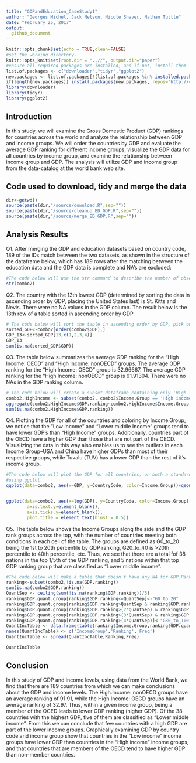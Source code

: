 ```yaml
---
title: "GDPandEducation_CaseStudy1"
author: "Georges Michel, Jack Nelson, Nicole Shaver, Nathan Tuttle"
date: "February 25, 2017"
output: 
  github_document
---
```


```r
knitr::opts_chunk$set(echo = TRUE,clean=FALSE)
#set the working directory-
knitr::opts_knit$set(root.dir = "..//", output.dir="paper")
#ensure all required packages are installed, and if not, install them
list.of.packages <- c("downloader","tidyr","ggplot2")
new.packages <- list.of.packages[!(list.of.packages %in% installed.packages()[,"Package"])]
if(length(new.packages)) install.packages(new.packages, repos="http://cran.rstudio.com/")
library(downloader)
library(tidyr)
library(ggplot2)
```

## Introduction

In this study, we will examine the Gross Domestic Product (GDP) rankings for countries across the world and analyze the relationship between GDP and income groups. We will order the countries by GDP and evaluate the average GDP ranking for different income groups, visualize the GDP data for all countries by income group, and examine the relationship between income group and GDP. The analysis will utilize GDP and income group from the data-catalog at the world bank web site.


## Code used to download, tidy and merge the data
```r
dir<-getwd()
source(paste(dir,"/source/download.R",sep=""))
source(paste(dir,"/source/cleanup_ED_GDP.R",sep=""))
source(paste(dir,"/source/merge_ED_GDP.R",sep=""))
```

## Analysis Results

Q1. After merging the GDP and education datasets based on country code, 189 of the IDs match between the two datasets, as shown in the structure of the dataframe below, which has 189 rows after the matching between the education data and the GDP data is complete and NA's are excluded:
```r
#The code below will use the str command to describe the number of observations in the dataset. Rows where the country code did not match were exluded by this line in merge_ED_GDP.R--combo2<-subset(combo,!is.na(Long.Name) & !is.na(GDP.Country))
str(combo2)
```

Q2. The country with the 13th lowest GDP (determined by sorting the data in ascending order by GDP, placing the United States last) is St. Kitts and Nevis. There were no NA values in the GDP column. The result below is the 13th row of a table sorted in ascending order by GDP.
```r
# The code below will sort the table in ascending order by GDP, pick out the 13th row and key columns from the resulting dataframe, display the 13th row, and count the number of NAs in the GDP column.
sorted_GDP<-combo2[order(combo2$GDP),]
GDP_13<-sorted_GDP[13,c(1,2,3,4)]
GDP_13
sum(is.na(sorted_GDP$GDP))
```

Q3. The table below summarizes the average GDP ranking for the "High Income: OECD" and "High Income: nonOECD" groups. The average GDP ranking for the "High Income: OECD" group is 32.96667. The average GDP ranking for the "High Income: nonOECD" group is 91.91304. There were no NAs in the GDP ranking column. 
```r
# The code below will create a subset dataframe containing only 'High income: OECD' and 'High income: nonOECD' income group countries. It will then take the average GDP.ranking by income group of the subset with NA values removed, and count the number of NA values in the GDP ranking.
combo2.HighIncome <- subset(combo2, combo2$Income.Group == 'High income: OECD' | combo2$Income.Group == 'High income: nonOECD')
aggregate(combo2.HighIncome$GDP.ranking~combo2.HighIncome$Income.Group, combo2.HighIncome, mean, na.rm = TRUE)
sum(is.na(combo2.HighIncome$GDP.ranking))
```

Q4. Plotting the GDP for all of the countries and coloring by Income.Group, we notice that the "Low Income" and "Lower middle Income" groups tend to have lower GDP's than "High Income" groups. Additionally, countries part of the OECD have a higher GDP than those that are not part of the OECD. Visualizing the data in this way also enables us to see the outliers in each Income Group--USA and China have higher GDPs than most of their respective groups, while Tuvalu (TUV) has a lower GDP than the rest of it's income group. 
```r
#The code below will plot the GDP for all countries, on both a standard and log scale, and color by Income Group, all 
#using ggplot.
ggplot(data=combo2, aes(x=GDP, y=CountryCode, color=Income.Group))+geom_point()+geom_text(aes(label=combo2$CountryCode),hjust=0, vjust=0)+ggtitle("Country's by GDP colored by Income Group nonLog") 


ggplot(data=combo2, aes(x=log(GDP), y=CountryCode, color=Income.Group))+geom_point()+ggtitle("Country by GDP colored by Income Group Log")+geom_text(aes(label=combo2$CountryCode),hjust=0, vjust=0)+ theme(axis.title.y=element_blank(),
        axis.text.y=element_blank(),
        axis.ticks.y=element_blank(),
        plot.title = element_text(hjust = 0.5))

```

Q5. The table below shows the Income Groups along the side and the GDP rank groups across the top, with the number of countries meeting both conditions in each cell of the table. The groups are defined as G0_to_20 being the 1st to 20th percentile by GDP ranking, G20_to_40 is >20th percentile to 40th percentile, etc. Thus, we see that there are a total fof 38 nations in the top 1/5th of the GDP ranking, and 5 nations within that top GDP ranking group that are classified as "Lower middle income".
```r

#The code below will make a table that doesn't have any NA for GDP.Ranking, count the number of NAs in the table, and divide the GDP ranking column into 5 quantile groups, with G0_to_20 having the lowest ranking (and thus highest GDP) and G80_to_100 having the highest GDP ranking (or lowest GDP). The code will then make a table by Income Group and ranking group and format it for easy reasing using the spread function.
ranking<-subset(combo2,!is.na(GDP.ranking))
sum(is.na(combo2$GDP.ranking))
QuantSep <- ceiling(sum(!is.na(ranking$GDP.ranking))/5)
ranking$GDP.quant.group[ranking$GDP.ranking<=QuantSep]<-"G0_to_20"
ranking$GDP.quant.group[ranking$GDP.ranking>QuantSep & ranking$GDP.ranking<=(2*QuantSep)]<-"G20_to_40"
ranking$GDP.quant.group[ranking$GDP.ranking>(2*QuantSep) & ranking$GDP.ranking<=(3*QuantSep)]<-"G40_to_60"
ranking$GDP.quant.group[ranking$GDP.ranking>(3*QuantSep) & ranking$GDP.ranking<=(4*QuantSep)]<-"G60_to_80"
ranking$GDP.quant.group[ranking$GDP.ranking>(4*QuantSep)]<-"G80_to_100"
QuantIncTable <- data.frame(table(ranking$Income.Group,ranking$GDP.quant.group))
names(QuantIncTable) <- c('IncomeGroup','Ranking','Freq')
QuantIncTable <- spread(QuantIncTable,Ranking,Freq)

QuantIncTable

```

## Conclusion
In this study of GDP and income levels, using data from the World Bank, we find that there are 189 countries from which we can make conclusions about the GDP and income levels. The High.Income: nonOECD groups have an average ranking of 91.91, while the High.Income: OECD groups have an average ranking of 32.97. Thus, within a given income group, being a member of the OCED leads to lower GDP ranking (higher GDP). Of the 38 countries with the highest GDP, five of them are classified as "Lower middle income". From this we can conclude that few countries with a high GDP are part of the lower income groups. Graphically examining GDP by country code and income group show that countries in the "Low income" income groups have lower GDP than countries in the "High income" income groups, and that countries that are members of the OECD tend to have higher GDP than non-member countries.

